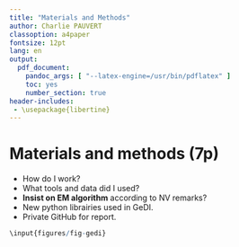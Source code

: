 ```yaml
---
title: "Materials and Methods"
author: Charlie PAUVERT
classoption: a4paper
fontsize: 12pt
lang: en
output:
  pdf_document:
    pandoc_args: [ "--latex-engine=/usr/bin/pdflatex" ] 
    toc: yes
    number_section: true
header-includes:
 - \usepackage{libertine}
--- 
```




# Materials and methods (7p)

* How do I work?
* What tools and data did I used?
* **Insist on EM algorithm** according to NV remarks?
* New python librairies used in GeDI.
* Private GitHub for report.

```r
\input{figures/fig-gedi}
```
